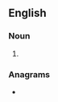 ==English==

===Noun===
{{head|en|noun plural form}}

# {{plural of|headrace|lang=en}}

===Anagrams===
* {{l|en|asearched}}